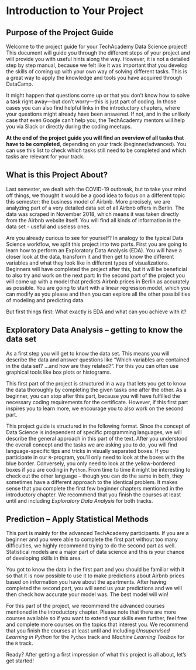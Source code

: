 \newpage
# Introduction to Your Project

## Purpose of the Project Guide
 
Welcome to the project guide for your TechAcademy Data Science project! This document will guide you through the different steps of your project and will provide you with useful hints along the way. However, it is not a detailed step by step manual, because we felt like it was important that you develop the skills of coming up with your own way of solving different tasks. This is a great way to apply the knowledge and tools you have acquired through DataCamp.

It might happen that questions come up or that you don’t know how to solve a task right away---but don’t worry---this is just part of coding. In those cases you can also find helpful links in the introductory chapters, where your questions might already have been answered. If not, and in the unlikely case that even Google can’t help you, the TechAcademy mentors will help you via Slack or directly during the coding meetups.

**At the end of the project guide you will find an overview of all tasks that have to be completed**, depending on your track (beginner/advanced). You can use this list to check which tasks still need to be completed and which tasks are relevant for your track.


 
## What is this Project About?
 
Last semester, we dealt with the COVID-19 outbreak, but to take your mind off things, we thought it would be a good idea to focus on a different topic this semester: the business model of Airbnb. More precisely, we are analyzing part of a very detailed data set of all Airbnb offers in Berlin. The data was scraped in November 2018, which means it was taken directly from the Airbnb website itself. You will find all kinds of information in the data set - useful and useless ones.


Are you already curious to see for yourself? In analogy to the typical Data Science workflow, we split this project into two parts. First you are going to learn how to perform an Exploratory Data Analysis (EDA). You will have a closer look at the data, transform it and then get to know the different variables and what they look like in different types of visualizations. Beginners will have completed the project after this, but it will be beneficial to also try and work on the next part: In the second part of the project you will come up with a model that predicts Airbnb prices in Berlin as accurately as possible. You are going to start with a linear regression model, which you can modify as you please and then you can explore all the other possibilities of modeling and predicting data. 

But first things first: What exactly is EDA and what can you achieve with it?

 
## Exploratory Data Analysis – getting to know the data set
 
As a first step you will get to know the data set. This means you will describe the data and answer questions like “Which variables are contained in the data set? ...and how are they related?”. For this you can often use graphical tools like box plots or histograms.

This first part of the project is structured in a way that lets you get to know the data thoroughly by completing the given tasks one after the other. As a beginner, you can stop after this part, because you will have fulfilled the necessary coding requirements for the certificate. However, if this first part inspires you to learn more, we encourage you to also work on the second part.

This project guide is structured in the following format. Since the concept of Data Science is independent of specific programming languages, we will describe the general approach in this part of the text. After you understood the overall concept and the tasks we are asking you to do, you will find language-specific tips and tricks in visually separated boxes. If you participate in our `R`-program, you’ll only need to look at the boxes with the blue border. Conversely, you only need to look at the yellow-bordered boxes if you are coding in `Python`. From time to time it might be interesting to check out the other language -- though you can do the same in both, they sometimes have a different approach to the identical problem. It makes sense that you complete the first few beginner chapters mentioned in the introductory chapter. We recommend that you finish the courses at least until and including *Exploratory Data Analysis* for both tracks. 

 
## Prediction – Apply Statistical Methods
 
This part is mainly for the advanced TechAcademy participants. If you are a beginner and you were able to complete the first part without too many difficulties, we highly recommend trying to do the second part as well. Statistical models are a major part of data science and this is your chance of developing skills in this area.
 
You got to know the data in the first part and you should be familiar with it so that it is now possible to use it to make predictions about Airbnb prices based on information you have about the apartments. After having completed the second part, you will send us your predictions and we will then check how accurate your model was. The best model will win!
 
For this part of the project, we recommend the advanced courses mentioned in the introductory chapter. Please note that there are more courses available so if you want to extend your skills even further, feel free and complete more courses on the topics that interest you. We recommend that you finish the courses at least until and including *Unsupervised Learning in Python* for the `Python` track and *Machine Learning Toolbox* for the `R` track. 

Ready? After getting a first impression of what this project is all about, let’s get started!
